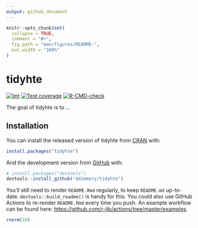 ```yaml
---
output: github_document
---
```


<!-- README.md is generated from README.Rmd. Please edit that file -->

```r
knitr::opts_chunk$set(
  collapse = TRUE,
  comment = "#>",
  fig.path = "man/figures/README-",
  out.width = "100%"
)
```

# tidyhte

<!-- badges: start -->
[![lint](https://github.com/ddimmery/tidyhte/actions/workflows/lint.yaml/badge.svg)](https://github.com/ddimmery/tidyhte/actions/workflows/lint.yaml)
[![Test coverage](https://codecov.io/gh/ddimmery/tidyhte/branch/main/graph/badge.svg)](https://codecov.io/gh/ddimmery/tidyhte?branch=main)
[![R-CMD-check](https://github.com/ddimmery/tidyhte/actions/workflows/R-CMD-check.yaml/badge.svg)](https://github.com/ddimmery/tidyhte/actions/workflows/R-CMD-check.yaml)
<!-- badges: end -->

The goal of tidyhte is to ...

## Installation

You can install the released version of tidyhte from [CRAN](https://CRAN.R-project.org) with:

``` r
install.packages("tidyhte")
```

And the development version from [GitHub](https://github.com/) with:

``` r
# install.packages("devtools")
devtools::install_github("ddimmery/tidyhte")
```

You'll still need to render `README.Rmd` regularly, to keep `README.md` up-to-date. `devtools::build_readme()` is handy for this. You could also use GitHub Actions to re-render `README.Rmd` every time you push. An example workflow can be found here: <https://github.com/r-lib/actions/tree/master/examples>.

```r
rnorm(10)
```

